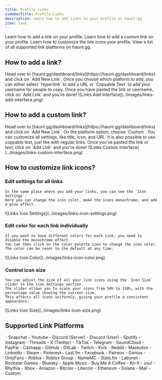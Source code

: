 ```yaml
---
title: Profile Links
sidebarTitle: Profile Links
description: Learn how to add links to your profile on haunt.gg
icon: link
---
```


<div className="mobile-only">
<Card title="Add A Link" icon="circle-1" href="../customization/links#how-to-add-a-link%3F" horizontal>
Learn how to add a link on your profile.
</Card>

<Card title="Add A Custom Link" icon="circle-2" href="../customization/links#how-to-add-a-custom-link%3F" horizontal>
Learn how to add a custom link on your profile.
</Card>

<Card title="Customize Link Icons" icon="circle-3" href="../customization/links#how-to-customize-link-icons%3F" horizontal>
Learn how to customize the link icons your profile.
</Card>

<Card title="Supported Link Platforms" icon="circle-4" href="../customization/links#supported-link-platforms" horizontal>
View a list of all supported link platforms on haunt.gg.
</Card>
</div>

## How to add a link?

<Steps>
    <Step title="Access Links Page">
        Head over to [haunt.gg/dashboard/links](https://haunt.gg/dashboard/links) and click on `Add New Link`.
    </Step>
    <Step title="Choose Your Platform">
        Once you choose which platform to add, you can either select `Hyperlink` to add a URL or `Copyable Text` to add your username for people to copy.
    </Step>
    <Step title="Add Link">
        Once you have pasted the link or username, click on `Add Link` and you're done!
    </Step>
</Steps>

<Frame>
    ![Links Add Interface](../images/links-add-interface.png)
</Frame>

## How to add a custom link?

<Steps>
    <Step title="Access Links Page">
        Head over to [haunt.gg/dashboard/links](https://haunt.gg/dashboard/links) and click on `Add New Link`.
    </Step>
    <Step title="Choose Custom Platform">
        On the platform option, choose `Custom`.
    </Step>
    <Step title="Change Settings and Add Link">
        You can customize all settings, like title, icon, and URL.
        It is also possible to use copyable text, just like with regular links.
        Once you’ve pasted the link or text, click on `Add Link` and you're done!
    </Step>
</Steps>

<Frame>
    ![Links Custom Interface](../images/links-custom-interface.png)
</Frame>

## How to customize link icons?

### Edit settings for all links
    In the same place where you add your links, you can see the `Icon Settings`.
    Here you can change the icon color, make the icons monochrome, and add a glow effect.

<Frame>
    ![Links Icon Settings](../images/links-icon-settings.png)
</Frame>

### Edit color for each link individually
    If you want to have different colors for each link, you need to disable the monochrome effect.
    You can then click on the color palette icon to change the icon color.
    The color can be reset to the default at any time.

<Frame>
    ![Links Icon Color](../images/links-icon-color.png)
</Frame>

### Control icon size
    You can adjust the size of all your link icons using the `Icon Size` slider in the Icon Settings section.
    The slider allows you to scale your icons from 50% to 150%, with the percentage value showing the current size.
    This affects all icons uniformly, giving your profile a consistent appearance.

<Frame>
![Links Icon Size](../images/links-icon-size.png)
</Frame>

## Supported Link Platforms

<Expandable title="list of supported link platforms">
    - Snapchat
    - Youtube
    - Discord (Server)
    - Discord (User)
    - Spotify
    - Instagram
    - Threads
    - X (Twitter)
    - TikTok
    - Telegram
    - SoundCloud
    - PayPal
    - Cashapp
    - GitHub
    - GitLab
    - Twitch
    - Kick
    - Reddit
    - Mastodon
    - LinkedIn
    - Steam
    - Pinterest
    - Last.fm
    - Facebook
    - Patreon
    - Genius
    - OnlyFans
    - Roblox
    - Roblox Group
    - NameMC
    - Stats.fm
    - Labynet
    - Rockstar Games
    - Bluesky
    - Apple Music
    - Buy Me A Coffee
    - Ko-fi
    - osu!
    - Rhythia
    - Xbox
    - Amazon
    - Bitcoin
    - Litecoin
    - Ethereum
    - Solana
    - Mail
    - Custom
</Expandable>
